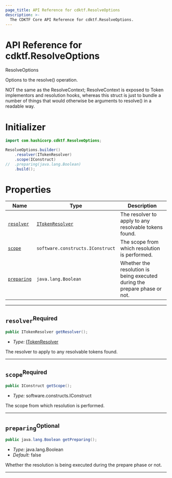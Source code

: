 ```yaml
---
page_title: API Reference for cdktf.ResolveOptions
description: >-
  The CDKTF Core API Reference for cdktf.ResolveOptions.
---
```


<!-- This file is generated through yarn generate-docs -->

# API Reference for cdktf.ResolveOptions

   ResolveOptions <a name="ResolveOptions" id="cdktf.ResolveOptions"></a>
  
  Options to the resolve() operation.
  
  NOT the same as the ResolveContext; ResolveContext is exposed to Token
  implementors and resolution hooks, whereas this struct is just to bundle
  a number of things that would otherwise be arguments to resolve() in a
  readable way.
  
  # Initializer <a name="Initializer" id="cdktf.ResolveOptions.Initializer"></a>
  
  ```java
  import com.hashicorp.cdktf.ResolveOptions;
  
  ResolveOptions.builder()
      .resolver(ITokenResolver)
      .scope(IConstruct)
  //  .preparing(java.lang.Boolean)
      .build();
  ```
  
  # Properties <a name="Properties" id="Properties"></a>
  
  | **Name** | **Type** | **Description** |
  | --- | --- | --- |
  | <code><a href="#cdktf.ResolveOptions.property.resolver">resolver</a></code> | <code><a href="#cdktf.ITokenResolver">ITokenResolver</a></code> | The resolver to apply to any resolvable tokens found. |
  | <code><a href="#cdktf.ResolveOptions.property.scope">scope</a></code> | <code>software.constructs.IConstruct</code> | The scope from which resolution is performed. |
  | <code><a href="#cdktf.ResolveOptions.property.preparing">preparing</a></code> | <code>java.lang.Boolean</code> | Whether the resolution is being executed during the prepare phase or not. |
  
  ---
  
  ## `resolver`<sup>Required</sup> <a name="resolver" id="cdktf.ResolveOptions.property.resolver"></a>
  
  ```java
  public ITokenResolver getResolver();
  ```
  
  - *Type:* <a href="#cdktf.ITokenResolver">ITokenResolver</a>
  
  The resolver to apply to any resolvable tokens found.
  
  ---
  
  ## `scope`<sup>Required</sup> <a name="scope" id="cdktf.ResolveOptions.property.scope"></a>
  
  ```java
  public IConstruct getScope();
  ```
  
  - *Type:* software.constructs.IConstruct
  
  The scope from which resolution is performed.
  
  ---
  
  ## `preparing`<sup>Optional</sup> <a name="preparing" id="cdktf.ResolveOptions.property.preparing"></a>
  
  ```java
  public java.lang.Boolean getPreparing();
  ```
  
  - *Type:* java.lang.Boolean
  - *Default:* false
  
  Whether the resolution is being executed during the prepare phase or not.
  
  ---
  
